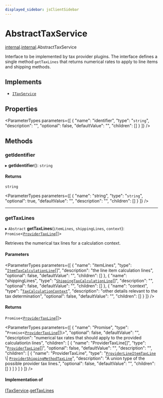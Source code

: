 ```yaml
---
displayed_sidebar: jsClientSidebar
---
```



# AbstractTaxService

[internal](../../admin_discounts/modules/admin_discounts.internal.mdx).[internal](../modules/admin_discounts.internal.internal.mdx).AbstractTaxService

Interface to be implemented by tax provider plugins. The interface defines a
single method `getTaxLines` that returns numerical rates to apply to line
items and shipping methods.

## Implements

- [`ITaxService`](../interfaces/admin_discounts.internal.internal.ITaxService.mdx)

## Properties

<ParameterTypes parameters={[
  {
    "name": "identifier",
    "type": "`string`",
    "description": "",
    "optional": false,
    "defaultValue": "",
    "children": []
  }
]} />

## Methods

### getIdentifier

▸ **getIdentifier**(): `string`

#### Returns

`string`

<ParameterTypes parameters={[
  {
    "name": "string",
    "type": "`string`",
    "optional": true,
    "defaultValue": "",
    "description": "",
    "children": []
  }
]} />

___

### getTaxLines

▸ `Abstract` **getTaxLines**(`itemLines`, `shippingLines`, `context`): `Promise`<[`ProviderTaxLine`](../../admin_discounts/modules/admin_discounts.internal.mdx#providertaxline)[]\>

Retrieves the numerical tax lines for a calculation context.

#### Parameters

<ParameterTypes parameters={[
  {
    "name": "itemLines",
    "type": "[`ItemTaxCalculationLine`](../modules/admin_discounts.internal.internal.mdx#itemtaxcalculationline)[]",
    "description": "the line item calculation lines",
    "optional": false,
    "defaultValue": "",
    "children": []
  },
  {
    "name": "shippingLines",
    "type": "[`ShippingTaxCalculationLine`](../modules/admin_discounts.internal.internal.mdx#shippingtaxcalculationline)[]",
    "description": "",
    "optional": false,
    "defaultValue": "",
    "children": []
  },
  {
    "name": "context",
    "type": "[`TaxCalculationContext`](../modules/admin_discounts.internal.internal.mdx#taxcalculationcontext)",
    "description": "other details relevant to the tax determination",
    "optional": false,
    "defaultValue": "",
    "children": []
  }
]} />

#### Returns

`Promise`<[`ProviderTaxLine`](../../admin_discounts/modules/admin_discounts.internal.mdx#providertaxline)[]\>

<ParameterTypes parameters={[
  {
    "name": "Promise",
    "type": "`Promise`<[`ProviderTaxLine`](../../admin_discounts/modules/admin_discounts.internal.mdx#providertaxline)[]\\>",
    "optional": false,
    "defaultValue": "",
    "description": "numerical tax rates that should apply to the provided calculation\n  lines",
    "children": [
      {
        "name": "ProviderTaxLine[]",
        "type": "[`ProviderTaxLine`](../../admin_discounts/modules/admin_discounts.internal.mdx#providertaxline)[]",
        "optional": false,
        "defaultValue": "",
        "description": "",
        "children": [
          {
            "name": "ProviderTaxLine",
            "type": "[`ProviderLineItemTaxLine`](../../admin_discounts/modules/admin_discounts.internal.mdx#providerlineitemtaxline) \\| [`ProviderShippingMethodTaxLine`](../../admin_discounts/modules/admin_discounts.internal.mdx#providershippingmethodtaxline)",
            "description": "A union type of the possible provider tax lines.",
            "optional": false,
            "defaultValue": "",
            "children": []
          }
        ]
      }
    ]
  }
]} />

#### Implementation of

[ITaxService](../interfaces/admin_discounts.internal.internal.ITaxService.mdx).[getTaxLines](../interfaces/admin_discounts.internal.internal.ITaxService.mdx#gettaxlines)
